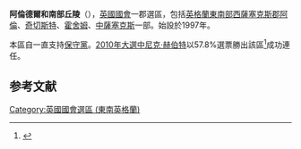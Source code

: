 {{coord|51.856|-0.559|display=title|region:GB_scale:100000}}
{{noteTA
|G1=UK Places
|G2=PoliticiansUK
}}
{{Infobox UK constituency main
 |name        = 阿倫德爾和南部丘陵
 |parliament  = uk
 |map1        = ArundelSouthDowns2007
 |map2        = EnglandWestSussex
 |map_entity  = 西薩塞克斯
 |map_year    = 
 |year        = 1997
 |abolished   = 
 |type        = 郡
 |previous    = 
 |next        = 
 | population = 97,267 (2011 census)<ref>{{cite web |url=http://neighbourhood.statistics.gov.uk/dissemination/LeadTableView.do?a=7&b=6507707&c=&d=27&e=62&g=6430187&i=1001x1003x1032x1004&o=362&m=0&r=1&s=1422104706393&enc=1&dsFamilyId=2473 |title=Usual Resident Population, 2011 |website=Neighbourhood Statistics |publisher=Office for National Statistics |accessdate=2015-01-26 |archive-date=2016-03-04 |archive-url=https://web.archive.org/web/20160304034543/http://neighbourhood.statistics.gov.uk/dissemination/LeadTableView.do?a=7&b=6507707&c=&d=27&e=62&g=6430187&i=1001x1003x1032x1004&o=362&m=0&r=1&s=1422104706393&enc=1&dsFamilyId=2473 |dead-url=no }}</ref>
 |electorate  = 76,697 (December 2010)<ref>{{cite web 
 |url=http://www.boundarycommissionforengland.org.uk/electoral-figures/electoral-figures.htm 
 |title=Electorate Figures – Boundary Commission for England 
 |date=2011-03-04 
 |work=2011 Electorate Figures 
 |publisher=Boundary Commission for England 
 |accessdate=2011-03-13 
 |deadurl=yes 
 |archiveurl=https://web.archive.org/web/20101106204053/http://www.boundarycommissionforengland.org.uk/electoral-figures/electoral-figures.htm 
 |archivedate=2010-11-06 
 }}</ref>
 |mp          = [[尼克·赫伯特|尼克·赫伯特]]
 |party       =  [[保守黨_(英國)|保守黨]]
 |region      = 英格蘭
 |county      = 西薩塞克斯郡
 |european    =東南英格蘭
 |elects_howmany = 1
 |towns =
}}
'''阿倫德爾和南部丘陵'''（{{lang-en|Arundel and South Downs}}），[[英國|英國]][[英國國會|國會]]一郡選區，包括[[英格蘭|英格蘭]][[東南英格蘭|東南部]][[西薩塞克斯郡|西薩塞克斯郡]][[阿倫區|阿倫]]、[[奇切斯特區|奇切斯特]]、[[霍舍姆區|霍舍姆]]、[[中薩塞克斯|中薩塞克斯]]一部。始設於1997年。

本區自一直支持[[保守黨_(英國)|保守黨]]。[[2010年英國大選|2010年大選中]][[尼克·赫伯特|尼克·赫伯特]]以57.8%選票勝出該區<ref name="">{{cite news
|publisher=[[英國廣播公司|英國廣播公司]]
|date=2010年5月7日
|title=Election 2010/Constituency/Arundel and South Downs
|url=http://news.bbc.co.uk/1/shared/election2010/results/constituency/a05.stm
|accessdate=2010年6月15日
|archive-date=2017年8月23日
|archive-url=https://web.archive.org/web/20170823093852/http://news.bbc.co.uk/1/shared/election2010/results/constituency/a05.stm
|dead-url=no
}}</ref>成功連任。

==参考文献==
<div class="references-small">
<references></references>
</div>
{{英國國會選區 (東南英格蘭)}}
{{DEFAULTSORT:Arundel and South Downs}}
[[Category:英國國會選區_(東南英格蘭)|Category:英國國會選區 (東南英格蘭)]]